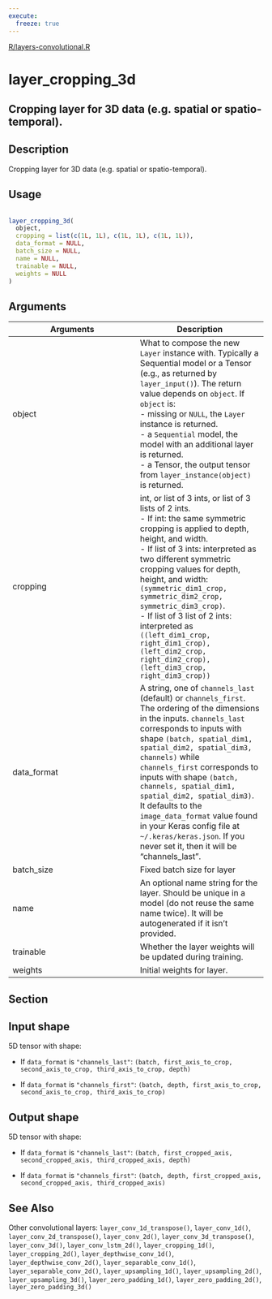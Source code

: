 ```yaml
---
execute:
  freeze: true
---
```


[R/layers-convolutional.R](https://github.com/rstudio/keras//blob/main/R/layers-convolutional.R#L1259) 

# layer_cropping_3d

## Cropping layer for 3D data (e.g. spatial or spatio-temporal).

## Description
 Cropping layer for 3D data (e.g. spatial or spatio-temporal). 


## Usage
```r
 
layer_cropping_3d( 
  object, 
  cropping = list(c(1L, 1L), c(1L, 1L), c(1L, 1L)), 
  data_format = NULL, 
  batch_size = NULL, 
  name = NULL, 
  trainable = NULL, 
  weights = NULL 
) 
```

## Arguments
|Arguments|Description|
|---|---|
| object | What to compose the new `Layer` instance with. Typically a Sequential model or a Tensor (e.g., as returned by `layer_input()`). The return value depends on `object`. If `object` is:  <br>- missing or `NULL`, the `Layer` instance is returned. <br>- a `Sequential` model, the model with an additional layer is returned. <br>- a Tensor, the output tensor from `layer_instance(object)` is returned.  |
| cropping | int, or list of 3 ints, or list of 3 lists of 2 ints.  <br>- If int: the same symmetric cropping is applied to depth, height, and width. <br>- If list of 3 ints: interpreted as two different symmetric cropping values for depth, height, and width: `(symmetric_dim1_crop, symmetric_dim2_crop, symmetric_dim3_crop)`. <br>- If list of 3 list of 2 ints: interpreted as `((left_dim1_crop, right_dim1_crop), (left_dim2_crop, right_dim2_crop), (left_dim3_crop, right_dim3_crop))`  |
| data_format | A string, one of `channels_last` (default) or `channels_first`. The ordering of the dimensions in the inputs. `channels_last` corresponds to inputs with shape `(batch, spatial_dim1, spatial_dim2, spatial_dim3, channels)` while `channels_first` corresponds to inputs with shape `(batch, channels, spatial_dim1, spatial_dim2, spatial_dim3)`. It defaults to the `image_data_format` value found in your Keras config file at `~/.keras/keras.json`. If you never set it, then it will be "channels_last". |
| batch_size | Fixed batch size for layer |
| name | An optional name string for the layer. Should be unique in a model (do not reuse the same name twice). It will be autogenerated if it isn't provided. |
| trainable | Whether the layer weights will be updated during training. |
| weights | Initial weights for layer. |


## Section

## Input shape

  5D tensor with shape:  

- If `data_format` is `"channels_last"`: `(batch, first_axis_to_crop, second_axis_to_crop, third_axis_to_crop, depth)` 

- If `data_format` is `"channels_first"`: `(batch, depth, first_axis_to_crop, second_axis_to_crop, third_axis_to_crop)` 

 

## Output shape

  5D tensor with shape:  

- If `data_format` is `"channels_last"`: `(batch, first_cropped_axis, second_cropped_axis, third_cropped_axis, depth)` 

- If `data_format` is `"channels_first"`: `(batch, depth, first_cropped_axis, second_cropped_axis, third_cropped_axis)` 

 




## See Also
 Other convolutional layers:  `layer_conv_1d_transpose()`, `layer_conv_1d()`, `layer_conv_2d_transpose()`, `layer_conv_2d()`, `layer_conv_3d_transpose()`, `layer_conv_3d()`, `layer_conv_lstm_2d()`, `layer_cropping_1d()`, `layer_cropping_2d()`, `layer_depthwise_conv_1d()`, `layer_depthwise_conv_2d()`, `layer_separable_conv_1d()`, `layer_separable_conv_2d()`, `layer_upsampling_1d()`, `layer_upsampling_2d()`, `layer_upsampling_3d()`, `layer_zero_padding_1d()`, `layer_zero_padding_2d()`, `layer_zero_padding_3d()` 

